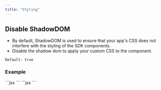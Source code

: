 ```yaml
---
title: "Styling"
---
```


## Disable ShadowDOM
- By default, ShadowDOM is used to ensure that your app's CSS does not interfere with the styling of the SDK components.
- Disable the shadow dom to apply your custom CSS to the component.

`Default: true`

### Example

<Tabs>

<Tab title="React / Next.js">
```jsx
<VeltPresence shadowDom={false} />
```

</Tab>

<Tab title="Other Frameworks">
```jsx
<velt-presence shadow-dom="false"></velt-presence>
```

</Tab>

</Tabs>